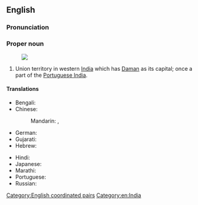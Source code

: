 ==English==
{{wikipedia}}

===Pronunciation===
{{IPA|/dəˈmɑːn ɘn ˈdiːuː/|lang=en}}

===Proper noun===
{{en-proper noun}}
[[Image:Daman and Diu in India (disputed hatched).svg|thumb|]]
# Union territory in western [[India]] which has [[Daman]] as its capital; once a part of the [[Portuguese India]].

====Translations====
{{trans-top|Indian state territory}}
* Bengali: {{t|bn|দমন ও দিউ|sc=Beng}}
* Chinese:
*: Mandarin: {{t|cmn|達曼-第烏|sc=Hani}}, {{t|cmn|达曼-第乌|tr=Dāmàn-Dìwū|sc=Hani}}
* German: {{t|de|Daman und Diu}}
* Gujarati: {{t|gu|દમણ અને દિવ|sc=Gujr}}
* Hebrew: {{t|he|דאמאן ודיו}}
{{trans-mid}}
* Hindi: {{t+|hi|दमन और दीव|tr=daman aur dīv}}
* Japanese: {{t|ja|ダマン・ディーウ|tr=Daman-Dīu}}
* Marathi: {{t|mr|दमण आणि दीव|sc=Deva}}
* Portuguese: {{t|pt|Damão e Diu}}
* Russian: {{t|ru|Даман и Диу}}
{{trans-bottom}}

[[Category:English coordinated pairs]]
[[Category:en:India]]